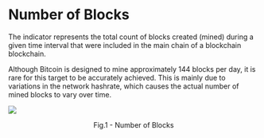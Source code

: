 # Number of Blocks

The indicator represents the total count of blocks created (mined) during a given time interval that were included in the main chain of a blockchain blockchain.

Although Bitcoin is designed to mine approximately 144 blocks per day, it is rare for this target to be accurately achieved. This is mainly due to variations in the network hashrate, which causes the actual number of mined blocks to vary over time.

![](../../imgs/oc_blockcnt.jpg)

<figcaption align="center" style={{ fontSize: "12px", color: "#B0B0B0 " }}>
  Fig.1 - Number of Blocks
</figcaption>
